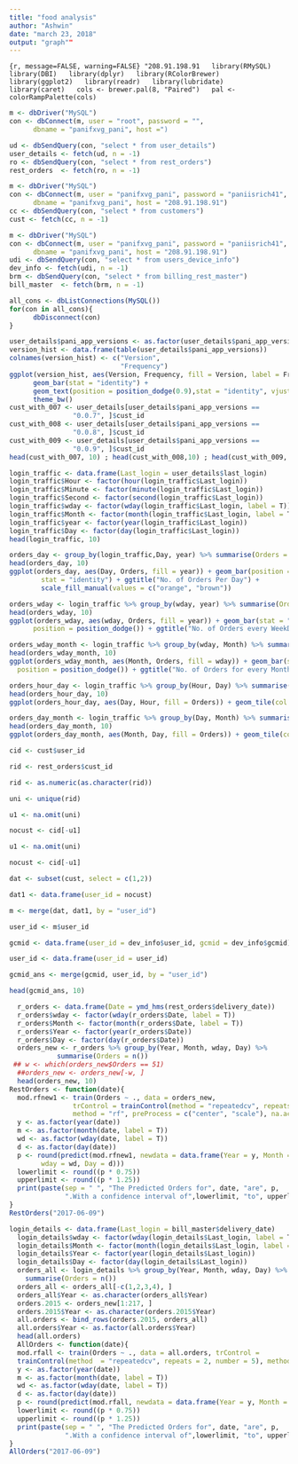 ```yaml
---
title: "food analysis"
author: "Ashwin"
date: "march 23, 2018"
output: "graph""
---
```


```{r, message=FALSE, warning=FALSE} "208.91.198.91
  library(RMySQL)
  library(DBI)
  library(dplyr)
  library(RColorBrewer)
  library(ggplot2)
  library(readr)
  library(lubridate)
  library(caret)
  cols <- brewer.pal(8, "Paired")
  pal <- colorRampPalette(cols)
```

```r
m <- dbDriver("MySQL")
con <- dbConnect(m, user = "root", password = "", 
      dbname = "panifxvg_pani", host =")
```

```r
ud <- dbSendQuery(con, "select * from user_details")
user_details <- fetch(ud, n = -1)
ro <- dbSendQuery(con, "select * from rest_orders")
rest_orders  <- fetch(ro, n = -1)
```

```r
m <- dbDriver("MySQL")
con <- dbConnect(m, user = "panifxvg_pani", password = "paniisrich41", 
      dbname = "panifxvg_pani", host = "208.91.198.91")
cc <- dbSendQuery(con, "select * from customers")
cust <- fetch(cc, n = -1)
```

```r
m <- dbDriver("MySQL")
con <- dbConnect(m, user = "panifxvg_pani", password = "paniisrich41", 
      dbname = "panifxvg_pani", host = "208.91.198.91")
udi <- dbSendQuery(con, "select * from users_device_info")
dev_info <- fetch(udi, n = -1)
brm <- dbSendQuery(con, "select * from billing_rest_master")
bill_master  <- fetch(brm, n = -1)
```

```r
all_cons <- dbListConnections(MySQL())
for(con in all_cons){ 
      dbDisconnect(con)
}
```

```r
user_details$pani_app_versions <- as.factor(user_details$pani_app_versions)
version_hist <- data.frame(table(user_details$pani_app_versions))
colnames(version_hist) <- c("Version", 
                            "Frequency")
ggplot(version_hist, aes(Version, Frequency, fill = Version, label = Frequency)) +
      geom_bar(stat = "identity") +
      geom_text(position = position_dodge(0.9),stat = "identity", vjust = -0.5) +
      theme_bw()
cust_with_007 <- user_details[user_details$pani_app_versions ==
                "0.0.7", ]$cust_id
cust_with_008 <- user_details[user_details$pani_app_versions ==
                "0.0.8", ]$cust_id
cust_with_009 <- user_details[user_details$pani_app_versions ==
                "0.0.9", ]$cust_id
head(cust_with_007, 10) ; head(cust_with_008,10) ; head(cust_with_009, 10)
```

```r
login_traffic <- data.frame(Last_login = user_details$last_login)
login_traffic$Hour <- factor(hour(login_traffic$Last_login))
login_traffic$Minute <- factor(minute(login_traffic$Last_login))
login_traffic$Second <- factor(second(login_traffic$Last_login))
login_traffic$wday <- factor(wday(login_traffic$Last_login, label = T))
login_traffic$Month <- factor(month(login_traffic$Last_login, label = T))
login_traffic$year <- factor(year(login_traffic$Last_login))
login_traffic$Day <- factor(day(login_traffic$Last_login))
head(login_traffic, 10)
```


```r
orders_day <- group_by(login_traffic,Day, year) %>% summarise(Orders = n())
head(orders_day, 10)
ggplot(orders_day, aes(Day, Orders, fill = year)) + geom_bar(position = position_dodge(), 
        stat = "identity") + ggtitle("No. of Orders Per Day") +
        scale_fill_manual(values = c("orange", "brown"))
```


```r
orders_wday <- login_traffic %>% group_by(wday, year) %>% summarise(Orders = n())
head(orders_wday, 10)
ggplot(orders_wday, aes(wday, Orders, fill = year)) + geom_bar(stat = "identity", 
      position = position_dodge()) + ggtitle("No. of Orders every WeekDay")
```


```r
orders_wday_month <- login_traffic %>% group_by(wday, Month) %>% summarise(Orders = n())
head(orders_wday_month, 10)
ggplot(orders_wday_month, aes(Month, Orders, fill = wday)) + geom_bar(stat = "identity",
  position = position_dodge()) + ggtitle("No. of Orders for every Month") + scale_fill_manual(values = pal(7)) + theme_minimal()
```


```r
orders_hour_day <- login_traffic %>% group_by(Hour, Day) %>% summarise(Orders = n())
head(orders_hour_day, 10)
ggplot(orders_hour_day, aes(Day, Hour, fill = Orders)) + geom_tile(col = "white") + ggtitle("Heatmap for Hour and Day")
```


```r
orders_day_month <- login_traffic %>% group_by(Day, Month) %>% summarise(Orders = n())
head(orders_day_month, 10)
ggplot(orders_day_month, aes(Month, Day, fill = Orders)) + geom_tile(col = "white") + ggtitle("Heatmap for Month and Day")
```


```r
cid <- cust$user_id

rid <- rest_orders$cust_id

rid <- as.numeric(as.character(rid))

uni <- unique(rid)

u1 <- na.omit(uni)

nocust <- cid[-u1]

u1 <- na.omit(uni)

nocust <- cid[-u1]

dat <- subset(cust, select = c(1,2))

dat1 <- data.frame(user_id = nocust)

m <- merge(dat, dat1, by = "user_id")

user_id <- m$user_id

gcmid <- data.frame(user_id = dev_info$user_id, gcmid = dev_info$gcmid)

user_id <- data.frame(user_id = user_id)

gcmid_ans <- merge(gcmid, user_id, by = "user_id")

head(gcmid_ans, 10)
```


```r
  r_orders <- data.frame(Date = ymd_hms(rest_orders$delivery_date))
  r_orders$wday <- factor(wday(r_orders$Date, label = T))
  r_orders$Month <- factor(month(r_orders$Date, label = T))
  r_orders$Year <- factor(year(r_orders$Date))
  r_orders$Day <- factor(day(r_orders$Date))
  orders_new <- r_orders %>% group_by(Year, Month, wday, Day) %>% 
            summarise(Orders = n())
 ## w <- which(orders_new$Orders == 51)
  ##orders_new <- orders_new[-w, ]
  head(orders_new, 10)
RestOrders <- function(date){
  mod.rfnew1 <- train(Orders ~ ., data = orders_new,
                trControl = trainControl(method = "repeatedcv", repeats = 2, number = 5),
                method = "rf", preProcess = c("center", "scale"), na.action = na.omit)
  y <- as.factor(year(date))
  m <- as.factor(month(date, label = T))
  wd <- as.factor(wday(date, label = T))
  d <- as.factor(day(date))
  p <- round(predict(mod.rfnew1, newdata = data.frame(Year = y, Month = m,
        wday = wd, Day = d)))
  lowerlimit <- round((p * 0.75))
  upperlimit <- round((p * 1.25))
  print(paste(sep = " ", "The Predicted Orders for", date, "are", p,
              ".With a confidence interval of",lowerlimit, "to", upperlimit))
}
RestOrders("2017-06-09")
```
```r
login_details <- data.frame(Last_login = bill_master$delivery_date)
  login_details$wday <- factor(wday(login_details$Last_login, label = T))
  login_details$Month <- factor(month(login_details$Last_login, label = T))
  login_details$Year <- factor(year(login_details$Last_login))
  login_details$Day <- factor(day(login_details$Last_login))
  orders_all <- login_details %>% group_by(Year, Month, wday, Day) %>% 
    summarise(Orders = n())
  orders_all <- orders_all[-c(1,2,3,4), ]
  orders_all$Year <- as.character(orders_all$Year)
  orders.2015 <- orders_new[1:217, ]
  orders.2015$Year <- as.character(orders.2015$Year)
  all.orders <- bind_rows(orders.2015, orders_all)
  all.orders$Year <- as.factor(all.orders$Year)
  head(all.orders)
  AllOrders <- function(date){
  mod.rfall <- train(Orders ~ ., data = all.orders, trControl = 
  trainControl(method  = "repeatedcv", repeats = 2, number = 5), method = "rf", na.action = na.omit)
  y <- as.factor(year(date))
  m <- as.factor(month(date, label = T))
  wd <- as.factor(wday(date, label = T))
  d <- as.factor(day(date))
  p <- round(predict(mod.rfall, newdata = data.frame(Year = y, Month = m, wday = wd, Day = d)))
  lowerlimit <- round((p * 0.75))
  upperlimit <- round((p * 1.25))
  print(paste(sep = " ", "The Predicted Orders for", date, "are", p,
              ".With a confidence interval of",lowerlimit, "to", upperlimit))
}
AllOrders("2017-06-09")
```